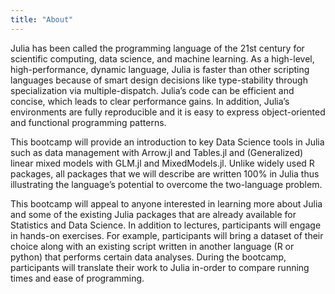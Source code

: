 ```yaml
---
title: "About"
---
```


Julia has been called the programming language of the 21st century for scientific computing, data science, and machine learning. As a high-level, high-performance, dynamic language, Julia is faster than other scripting languages because of smart design decisions like type-stability through specialization via multiple-dispatch. Julia's code can be efficient and concise, which leads to clear performance gains. In addition, Julia's environments are fully reproducible and it is easy to express object-oriented and functional programming patterns.

This bootcamp will provide an introduction to key Data Science tools in Julia such as data management with Arrow.jl and Tables.jl and (Generalized) linear mixed models with GLM.jl and MixedModels.jl. Unlike widely used R packages, all packages that we will describe are written 100% in Julia thus illustrating the language’s potential to overcome the two-language problem.

This bootcamp will appeal to anyone interested in learning more about Julia and some of the existing Julia packages that are already available for Statistics and Data Science. In addition to lectures, participants will engage in hands-on exercises. For example, participants will bring a dataset of their choice along with an existing script written in another language (R or python) that performs certain data analyses. During the bootcamp, participants will translate their work to Julia in-order to compare running times and ease of programming.
